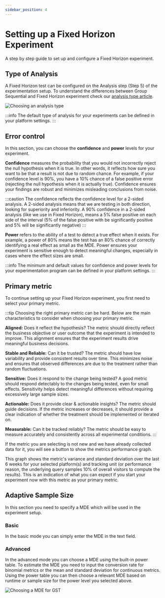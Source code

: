 ```yaml
---
sidebar_position: 4
---
```



# Setting up a Fixed Horizon Experiment

A step by step guide to set up and configure a Fixed Horizon experiment.

## Type of Analysis

A Fixed Horizon test can be configured on the Analysis step (Step 5) of the experimentation setup.
To understand the differences between Group Sequential and Fixed Horizon experiment check our [analysis type article](/docs/web-console-docs/type-of-analysis).

<Image img="experiment-create/type-of-analysis.png" alt="Choosing an analysis type" maxWidth="40rem" />

:::info
The default type of analysis for your experiments can be defined in your platform settings.
:::

## Error control

In this section, you can choose the **confidence** and **power** levels for your experiment. 

**Confidence** measures the probability that you would not incorrectly reject the null hypothesis when it is true. 
In other words, it reflects how sure you want to be that a result is not due to random chance.
For example, if your confidence level is 90%, you have a 10% chance of a false positive error (rejecting the null hypothesis when it is actually true).
Confidence ensures your findings are robust and minimizes misleading conclusions from noise.

:::caution
The confidence reflects the confidence level for a 2-sided analysis. A 2-sided analysis means that we are testing in both direction, looking for superiority and inferiority.
A 90% confidence in a 2-sided analysis (like we use in Fixed Horizon), means a 5% false positive on each side of the interval (5% of the false positive with be significantly positive and 5% will be significantly negative)
:::

**Power** refers to the ability of a test to detect a true effect when it exists. 
For example, a power of 80% means the test has an 80% chance of correctly identifying a real effect as small as the MDE.
Power ensures your experiment is sensitive enough to detect meaningful changes, especially in cases where the effect sizes are small.

:::info
The minimum and default values for confidence and power levels for your experimentation program can be defined in your platform settings.
:::

## Primary metric

To continue setting up your Fixed Horizon experiment, you first need to select your primary metric. 

:::tip
Choosing the right primary metric can be hard. Below are the main characteristics to consider when choosing your primary metric.

**Aligned:**
Does it reflect the hypothesis? 
The metric should directly reflect the business objective or user outcome that the experiment is intended to improve. 
This alignment ensures that the experiment results drive meaningful business decisions.

**Stable and Reliable:** 
Can it be trusted? The metric should have low variability and provide consistent results over time. 
This minimizes noise and ensures that observed differences are due to the treatment rather than random fluctuations.

**Sensitive:**
Does it respond to the change being tested? A good metric should respond detectably to the changes being tested, even for small effects. 
Sensitivity helps detect meaningful differences without requiring excessively large sample sizes.

**Actionable:** 
Does it provide clear & actionable insights? The metric should guide decisions. 
If the metric increases or decreases, it should provide a clear indication of whether the treatment should be implemented or iterated on.

**Measurable:**
Can it be tracked reliably? The metric should be easy to measure accurately and consistently across all experimental conditions.
:::

If the metric you are selecting is not new and we have already collected data for it, you will see a button to show the metrics performance graph. 

This graph shows the metric's variance and standard deviation over the last 6 weeks for your selected platform(s) and tracking unit (or performance reason, the underlying query samples 10% of overall visitors to compute the results).
This is an indication of what you can expect if you start your experiment now with this metric as your primary metric.


## Adaptive Sample Size

In this section you need to specify a MDE which will be used in the experiment setup.

### Basic

In the basic mode you can simply enter the MDE in the text field.

### Advanced

In the advanced mode you can choose a MDE using the built-in power table.
To estimate the MDE you need to input the conversion rate for binomial metrics or the mean and standard deviation for continuous metrics.
Using the power table you can then choose a relevant MDE based on runtime or sample size for the power level you selected above.

<Image img="experiment-create/gst-mde-advanced.png" alt="Choosing a MDE for GST" maxWidth="40rem" />

